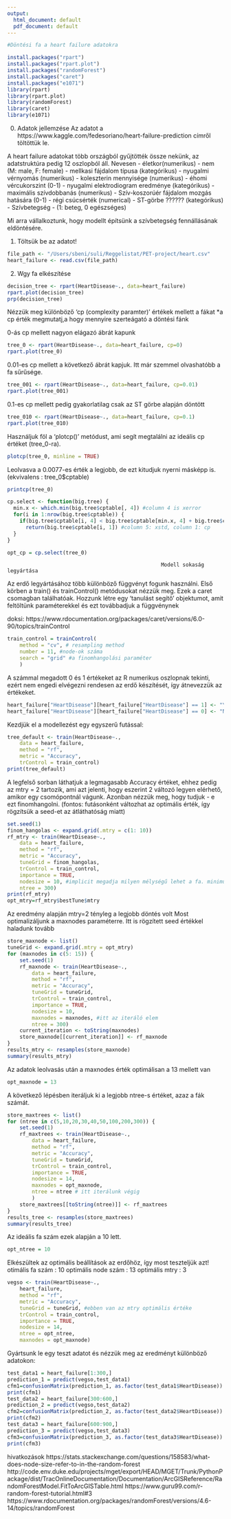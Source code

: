 ```yaml
---
output:
  html_document: default
  pdf_document: default
---
```

```r
#Döntési fa a heart failure adatokra
```
```r
install.packages("rpart")
install.packages("rpart.plot")
install.packages("randomForest")
install.packages("caret")
install.packages("e1071")
library(rpart)
library(rpart.plot)
library(randomForest)
library(caret)
library(e1071)
```
0) Adatok jellemzése
Az adatot a https://www.kaggle.com/fedesoriano/heart-failure-prediction címről töltöttük le.

A heart failure adatokat több országból gyűjtötték össze nekünk, az adatstruktúra pedig 12 oszlopból áll. Nevesen
- életkor(numerikus)
- nem (M: male, F: female)
- mellkasi fájdalom típusa (kategórikus)
- nyugalmi vérnyomás (numerikus)
- koleszterin mennyisége (numerikus)
- éhomi vércukorszint (0-1)
- nyugalmi elektrodiogram eredménye (kategórikus)
- maximális szívdobbanás (numerikus)
- Szív-koszorúér fájdalom mozgás hatására (0-1)
- régi csúcsérték (numerical) 
- ST-görbe ?????? (kategórikus)
- Szívbetegség - (1: beteg, 0 egészséges)

Mi arra vállalkoztunk, hogy modellt építsünk a szívbetegség fennállásának eldöntésére.

1) Töltsük be az adatot!
```r
file_path <- "/Users/sbeni/suli/Reggelistat/PET-project/heart.csv"
heart_failure <- read.csv(file_path)
```

2) Wgy fa elkészítése
```r
decision_tree <- rpart(HeartDisease~., data=heart_failure)
rpart.plot(decision_tree)
prp(decision_tree)
```
Nézzük meg különböző 'cp (complexity paramter) ' értékek mellett a fákat
*a cp érték megmutatj,a hogy mennyire szerteágató a döntési fánk

0-ás cp mellett nagyon elágazó ábrát kapunk
```r
tree_0 <- rpart(HeartDisease~., data=heart_failure, cp=0)
rpart.plot(tree_0)
```
0.01-es cp mellett a következő ábrát kapjuk. Itt már szemmel olvashatóbb a fa sűrűsége.
```r
tree_001 <- rpart(HeartDisease~., data=heart_failure, cp=0.01)
rpart.plot(tree_001)
```
0.1-es cp mellett pedig gyakorlatilag csak az ST görbe alapján döntött
```r
tree_010 <- rpart(HeartDisease~., data=heart_failure, cp=0.1)
rpart.plot(tree_010)
```
Használjuk föl a 'plotcp()' metódust, ami segít megtalálni az ideális cp értéket (tree_0-ra).
```r
plotcp(tree_0, minline = TRUE)
```
Leolvasva a 0.0077-es érték a legjobb, de ezt kitudjuk nyerni másképp is.
(ekvivalens : tree_0$cptable)
```r
printcp(tree_0)
```

```r
cp.select <- function(big.tree) {
  min.x <- which.min(big.tree$cptable[, 4]) #column 4 is xerror
  for(i in 1:nrow(big.tree$cptable)) {
    if(big.tree$cptable[i, 4] < big.tree$cptable[min.x, 4] + big.tree$cptable[min.x, 5]) 
      return(big.tree$cptable[i, 1]) #column 5: xstd, column 1: cp 
  }
}

opt_cp = cp.select(tree_0)
```

                                                      Modell sokaság legyártása


Az erdő legyártásához több különböző függvényt fogunk használni. Első körben a 
train() és trainControl() metódusokat nézzük meg. Ezek a caret csomagban találhatóak.
Hozzunk létre egy 'tanulást segítő' objektumot, amit feltöltünk paraméterekkel és ezt továbbadjuk a függvénynek

doksi: https://www.rdocumentation.org/packages/caret/versions/6.0-90/topics/trainControl
```r
train_control = trainControl(
    method = "cv", # resampling method
    number = 11, #node-ok száma
    search = "grid" #a finomhangolási paraméter
    )
```
A számmal megadott 0 és 1 értékeket az R numerikus oszlopnak tekinti, ezért nem engedi
elvégezni rendesen az erdő készítését, így átnevezzük az értékeket.
```r
heart_failure["HeartDisease"][heart_failure["HeartDisease"] == 1] <- "Y"
heart_failure["HeartDisease"][heart_failure["HeartDisease"] == 0] <- "N"
```

Kezdjük el a modellezést egy egyszerű futással:
```r
tree_default <- train(HeartDisease~.,
    data = heart_failure,
    method = "rf",
    metric = "Accuracy",
    trControl = train_control)
print(tree_default)
```

 A legfelső sorban láthatjuk a legmagasabb Accuracy értéket, ehhez pedig az 
 mtry = 2 tartozik, ami azt jelenti, hogy eszerint 2 változó legyen elérhető, amikor
 egy csomópontnál vágunk. Azonban nézzük meg, hogy tudjuk - e ezt finomhangolni.
 (fontos: futásonként változhat az optimális érték, így rögzítsük a seed-et az átláthatóság miatt)
```r
set.seed(1)
finom_hangolas <- expand.grid(.mtry = c(1: 10))
rf_mtry <- train(HeartDisease~.,
    data = heart_failure,
    method = "rf",
    metric = "Accuracy",
    tuneGrid = finom_hangolas,
    trControl = train_control,
    importance = TRUE,
    nodesize = 10, #implicit megadja milyen mélységű lehet a fa. minimum size of terminal nodes
    ntree = 300)
print(rf_mtry)
opt_mtry=rf_mtry$bestTune$mtry
```
 Az eredmény alapján mtry=2 tényleg a legjobb döntés volt
 Most optimalizáljunk a maxnodes paraméterre. Itt is rögzített seed értékkel haladunk tovább
 
```r
store_maxnode <- list()
tuneGrid <- expand.grid(.mtry = opt_mtry)
for (maxnodes in c(5: 15)) {
    set.seed(1)
    rf_maxnode <- train(HeartDisease~.,
        data = heart_failure,
        method = "rf",
        metric = "Accuracy",
        tuneGrid = tuneGrid,
        trControl = train_control,
        importance = TRUE,
        nodesize = 10,
        maxnodes = maxnodes, #itt az iteráló elem
        ntree = 300)
    current_iteration <- toString(maxnodes)
    store_maxnode[[current_iteration]] <- rf_maxnode
}
results_mtry <- resamples(store_maxnode)
summary(results_mtry)
```
 Az adatok leolvasás után a maxnodes érték optimálisan a 13 mellett van
 
```r
opt_maxnode = 13
```
A következő lépésben iteráljuk ki a legjobb ntree-s értéket, azaz a fák számát.

 
```r
store_maxtrees <- list()
for (ntree in c(5,10,20,30,40,50,100,200,300)) {
    set.seed(1)
    rf_maxtrees <- train(HeartDisease~.,
        data = heart_failure,
        method = "rf",
        metric = "Accuracy",
        tuneGrid = tuneGrid,
        trControl = train_control,
        importance = TRUE,
        nodesize = 14,
        maxnodes = opt_maxnode,
        ntree = ntree # itt iterálunk végig
        )
    store_maxtrees[[toString(ntree)]] <- rf_maxtrees
}
results_tree <- resamples(store_maxtrees)
summary(results_tree)
```
Az ideális fa szám ezek alapján a 10 lett.
```r
opt_ntree = 10
```

Elkészültek az optimális beállítások az erdőhöz, így most teszteljük azt!
otimális fa  szám : 10
optimális node szám : 13
optimális mtry : 3

```r
vegso <- train(HeartDisease~.,
    heart_failure,
    method = "rf",
    metric = "Accuracy",
    tuneGrid = tuneGrid, #ebben van az mtry optimális értéke
    trControl = train_control,
    importance = TRUE,
    nodesize = 14,
    ntree = opt_ntree,
    maxnodes = opt_maxnode)
```

Gyártsunk le egy teszt adatot és nézzük meg az eredményt különböző adatokon:
```r
test_data1 = heart_failure[1:300,]
prediction_1 = predict(vegso,test_data1)
cfm1=confusionMatrix(prediction_1, as.factor(test_data1$HeartDisease))
print(cfm1)
test_data2 = heart_failure[300:600,]
prediction_2 = predict(vegso,test_data2)
cfm2=confusionMatrix(prediction_2, as.factor(test_data2$HeartDisease))
print(cfm2)
test_data3 = heart_failure[600:900,]
prediction_3 = predict(vegso,test_data3)
cfm3=confusionMatrix(prediction_3, as.factor(test_data3$HeartDisease))
print(cfm3)
```

 hivatkozások
 https://stats.stackexchange.com/questions/158583/what-does-node-size-refer-to-in-the-random-forest
 http://code.env.duke.edu/projects/mget/export/HEAD/MGET/Trunk/PythonPackage/dist/TracOnlineDocumentation/Documentation/ArcGISReference/RandomForestModel.FitToArcGISTable.html
 https://www.guru99.com/r-random-forest-tutorial.html#3
 https://www.rdocumentation.org/packages/randomForest/versions/4.6-14/topics/randomForest
 